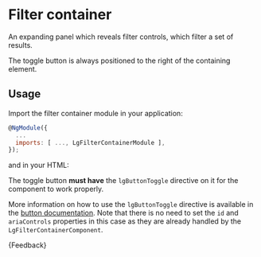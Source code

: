 
<Meta title="Patterns/Filter container/Guide" />

# Filter container

<p class="standfirst">An expanding panel which reveals filter controls, which filter a set of results.</p>

The toggle button is always positioned to the right of the containing element.

## Usage

Import the filter container module in your application:

```js
@NgModule({
  ...
  imports: [ ..., LgFilterContainerModule ],
});
```

and in your HTML:

<Source id="patterns-filter-container-examples--standard-filter-container"></Source>

The toggle button **must have** the `lgButtonToggle` directive on it for the component to work properly.

More information on how to use the `lgButtonToggle` directive is available in the [button documentation](./?path=/docs/components-button-guide--docs). Note that there is no need to set the `id` and `ariaControls` properties in this case as they are already handled by the `LgFilterContainerComponent`.

<Markdown>{Feedback}</Markdown>
